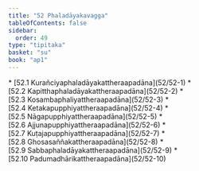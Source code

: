 ```yaml
---
title: "52 Phaladāyakavagga"
tableOfContents: false
sidebar:
  order: 49
type: "tipitaka"
basket: "su"
book: "ap1"
---
```



<DynamicBreadcrumb />



<TableOfContents book="ap1" section="52">
* [52.1 Kurañciyaphaladāyakattheraapadāna](52/52-1)
* [52.2 Kapitthaphaladāyakattheraapadāna](52/52-2)
* [52.3 Kosambaphaliyattheraapadāna](52/52-3)
* [52.4 Ketakapupphiyattheraapadāna](52/52-4)
* [52.5 Nāgapupphiyattheraapadāna](52/52-5)
* [52.6 Ajjunapupphiyattheraapadāna](52/52-6)
* [52.7 Kuṭajapupphiyattheraapadāna](52/52-7)
* [52.8 Ghosasaññakattheraapadāna](52/52-8)
* [52.9 Sabbaphaladāyakattheraapadāna](52/52-9)
* [52.10 Padumadhārikattheraapadāna](52/52-10)
</TableOfContents>
